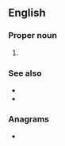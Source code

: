 ==English==

===Proper noun===
{{en-proper noun}}

# {{lb|en|sports}} {{initialism of|en|{{w|National Basketball Association}}}}

===See also===
* {{l|en|FIBA}}
* {{l|en|WNBA}}

===Anagrams===
* {{anagrams|en|a=abn|-nab|-nab-|ABN|BAN|BNA|Ban|NAB|ban|nab|nab-}}

{{c|en|Basketball}}